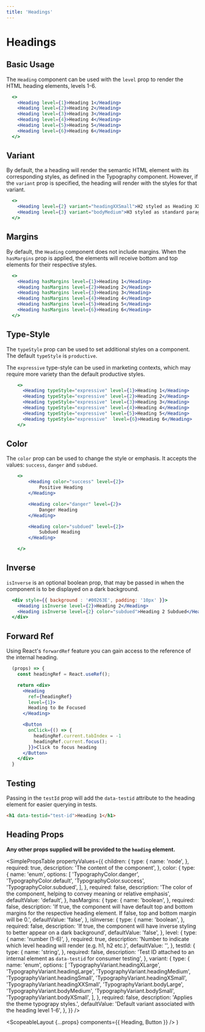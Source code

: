 ```yaml
---
title: 'Headings'
---
```



# Headings

## Basic Usage

The `Heading` component can be used with the `level` prop to render the HTML heading elements, levels 1-6.

```.jsx
  <>
    <Heading level={1}>Heading 1</Heading>
    <Heading level={2}>Heading 2</Heading>
    <Heading level={3}>Heading 3</Heading>
    <Heading level={4}>Heading 4</Heading>
    <Heading level={5}>Heading 5</Heading>
    <Heading level={6}>Heading 6</Heading>
  </>
```

## Variant

By default, the a heading will render the semantic HTML element with its corresponding styles, as defined in the <Link to="/api/typography">Typography</Link> component.
However, if the `variant` prop is specified, the heading will render with the styles for that variant.

```.jsx
  <>
    <Heading level={2} variant="headingXXSmall">H2 styled as Heading XXSmall (h6)</Heading>
    <Heading level={3} variant="bodyMedium">H3 styled as standard paragraph text</Heading>
  </>
```

## Margins

By default, the `Heading` component does not include margins. When the `hasMargins` prop is applied, the elements will receive bottom and top elements for their respective styles.

```.jsx
  <>
    <Heading hasMargins level={1}>Heading 1</Heading>
    <Heading hasMargins level={2}>Heading 2</Heading>
    <Heading hasMargins level={3}>Heading 3</Heading>
    <Heading hasMargins level={4}>Heading 4</Heading>
    <Heading hasMargins level={5}>Heading 5</Heading>
    <Heading hasMargins level={6}>Heading 6</Heading>
  </>
```

## Type-Style

The `typeStyle` prop can be used to set additional styles on a component. The default `typeStyle` is `productive`.

The `expressive` type-style can be used in marketing contexts, which may require more variety than the default productive styles.

```.jsx
    <>
      <Heading typeStyle="expressive" level={1}>Heading 1</Heading>
      <Heading typeStyle="expressive" level={2}>Heading 2</Heading>
      <Heading typeStyle="expressive" level={3}>Heading 3</Heading>
      <Heading typeStyle="expressive" level={4}>Heading 4</Heading>
      <Heading typeStyle="expressive" level={5}>Heading 5</Heading>
      <Heading typeStyle="expressive"  level={6}>Heading 6</Heading>
    </>
```

## Color

The `color` prop can be used to change the style or emphasis. It accepts the values: `success`, `danger` and `subdued`.

```.jsx
    <>
        <Heading color="success" level={2}>
            Positive Heading
        </Heading>

        <Heading color="danger" level={2}>
            Danger Heading
        </Heading>

        <Heading color="subdued" level={2}>
            Subdued Heading
        </Heading>

    </>
```

## Inverse

`isInverse` is an optional boolean prop, that may be passed in when the component is to be displayed on a dark background.

```.jsx
  <div style={{ background : '#00263E', padding: '10px' }}>
    <Heading isInverse level={2}>Heading 2</Heading>
    <Heading isInverse level={2} color="subdued">Heading 2 Subdued</Heading>
  </div>
```

## Forward Ref

Using React's `forwardRef` feature you can gain access to the reference of the internal heading.

```.jsx
  (props) => {
    const headingRef = React.useRef();

    return <div>
      <Heading
        ref={headingRef}
        level={1}>
        Heading to Be Focused
      </Heading>

      <Button
        onClick={() => {
          headingRef.current.tabIndex = -1
          headingRef.current.focus();
        }}>Click to focus heading
      </Button>
    </div>
  }
```

## Testing

Passing in the `testId` prop will add the `data-testid` attribute to the heading element for easier querying in tests.

```html
<h1 data-testid="test-id">Heading 1</h1>
```

## Heading Props

**Any other props supplied will be provided to the `heading` element.**

<SimplePropsTable
  propertyValues={{
    children: {
      type: {
        name: 'node',
      },
      required: true,
      description: 'The content of the component',
    },
    color: {
      type: {
        name: 'enum',
        options: [
          'TypographyColor.danger',
          'TypographyColor.default',
          'TypographyColor.success',
          'TypographyColor.subdued',
        ],
      },
      required: false,
      description:
        'The color of the component, helping to convey meaning or relative emphasis',
      defaultValue: 'default',
    },
    hasMargins: {
      type: {
        name: 'boolean',
      },
      required: false,
      description:
        'If true, the component will have default top and bottom margins for the respective heading element.  If false, top and bottom margin will be 0.',
      defaultValue: 'false',
    },
    isInverse: {
      type: {
        name: 'boolean',
      },
      required: false,
      description:
        'If true, the component will have inverse styling to better appear on a dark background',
      defaultValue: 'false',
    },
    level: {
      type: {
        name: 'number (1-6)',
      },
      required: true,
      description:
        'Number to indicate which level heading will render (e.g. h1, h2 etc.)',
      defaultValue: '',
    },
    testId: {
      type: {
        name: 'string',
      },
      required: false,
      description:
        'Test ID attached to an internal element as `data-testid` for consumer testing',
    },
    variant: {
      type: {
        name: 'enum',
        options: [
          'TypographyVariant.headingXLarge',
          'TypographyVariant.headingLarge',
          'TypographyVariant.headingMedium',
          'TypographyVariant.headingSmall',
          'TypographyVariant.headingXSmall',
          'TypographyVariant.headingXXSmall',
          'TypographyVariant.bodyLarge',
          'TypographyVariant.bodyMedium',
          'TypographyVariant.bodySmall',
          'TypographyVariant.bodyXSmall',
        ],
      },
      required: false,
      description: 'Applies the theme typograpy styles.',
      defaultValue: 'Default variant associated with the heading level 1-6',
    },
  }}
/>

  <ScopeableLayout {...props} components={{ Heading, Button }} />
)
